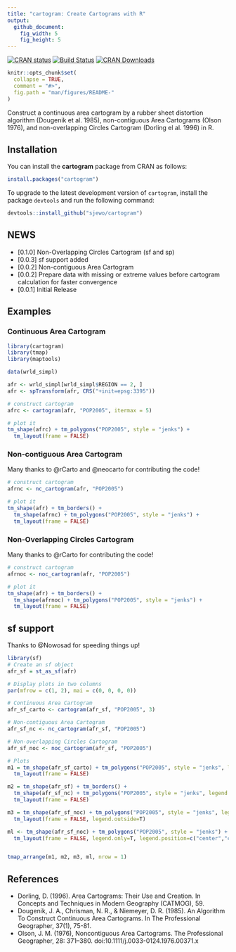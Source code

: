 ```yaml
---
title: "cartogram: Create Cartograms with R"
output:
  github_document:
    fig_width: 5
    fig_height: 5
---
```


[![CRAN status](http://www.r-pkg.org/badges/version/cartogram)](https://cran.r-project.org/package=cartogram)
[![Build Status](https://travis-ci.org/sjewo/cartogram.svg?branch=master)](https://travis-ci.org/sjewo/cartogram)
[![CRAN Downloads](http://cranlogs.r-pkg.org/badges/cartogram)](https://cran.r-project.org/package=cartogram)

```r
knitr::opts_chunk$set(
  collapse = TRUE,
  comment = "#>",
  fig.path = "man/figures/README-"
)
```

Construct a continuous area cartogram by a rubber sheet distortion algorithm (Dougenik et al. 1985), non-contiguous Area Cartograms (Olson 1976), and non-overlapping Circles Cartogram (Dorling el al. 1996) in R.

## Installation

You can install the **cartogram** package from CRAN as follows:

```r
install.packages("cartogram")
```

To upgrade to the latest development version of `cartogram`, install the package `devtools` and run the following command:

```r
devtools::install_github("sjewo/cartogram")
```

## NEWS

* [0.1.0] Non-Overlapping Circles Cartogram (sf and sp)
* [0.0.3] sf support added
* [0.0.2] Non-contiguous Area Cartogram
* [0.0.2] Prepare data with missing or extreme values before cartogram calculation for faster convergence
* [0.0.1] Initial Release

## Examples

### Continuous Area Cartogram

```r
library(cartogram)
library(tmap)
library(maptools)

data(wrld_simpl)

afr <- wrld_simpl[wrld_simpl$REGION == 2, ]
afr <- spTransform(afr, CRS("+init=epsg:3395"))

# construct cartogram
afrc <- cartogram(afr, "POP2005", itermax = 5)

# plot it
tm_shape(afrc) + tm_polygons("POP2005", style = "jenks") +
  tm_layout(frame = FALSE)
```

### Non-contiguous Area Cartogram

Many thanks to @rCarto and @neocarto for contributing the code!

```r
# construct cartogram
afrnc <- nc_cartogram(afr, "POP2005")

# plot it
tm_shape(afr) + tm_borders() +
  tm_shape(afrnc) + tm_polygons("POP2005", style = "jenks") +
  tm_layout(frame = FALSE)
```

### Non-Overlapping Circles Cartogram

Many thanks to @rCarto for contributing the code!

```r
# construct cartogram
afrnoc <- noc_cartogram(afr, "POP2005")

# plot it
tm_shape(afr) + tm_borders() +
  tm_shape(afrnoc) + tm_polygons("POP2005", style = "jenks") +
  tm_layout(frame = FALSE)
```

## sf support

Thanks to @Nowosad for speeding things up!

```r
library(sf)
# Create an sf object
afr_sf = st_as_sf(afr)

# Display plots in two columns
par(mfrow = c(1, 2), mai = c(0, 0, 0, 0))

# Continuous Area Cartogram
afr_sf_carto <- cartogram(afr_sf, "POP2005", 3)

# Non-contiguous Area Cartogram
afr_sf_nc <- nc_cartogram(afr_sf, "POP2005")

# Non-overlapping Circles Cartogram
afr_sf_noc <- noc_cartogram(afr_sf, "POP2005")

# Plots
m1 = tm_shape(afr_sf_carto) + tm_polygons("POP2005", style = "jenks", legend.show=FALSE) +
  tm_layout(frame = FALSE)

m2 = tm_shape(afr_sf) + tm_borders() + 
  tm_shape(afr_sf_nc) + tm_polygons("POP2005", style = "jenks", legend.show=FALSE) +
  tm_layout(frame = FALSE)

m3 = tm_shape(afr_sf_noc) + tm_polygons("POP2005", style = "jenks", legend.show=FALSE) +
  tm_layout(frame = FALSE, legend.outside=T)

ml <- tm_shape(afr_sf_noc) + tm_polygons("POP2005", style = "jenks") +
  tm_layout(frame = FALSE, legend.only=T, legend.position=c("center","center"))


tmap_arrange(m1, m2, m3, ml, nrow = 1)
```

## References

* Dorling, D. (1996). Area Cartograms: Their Use and Creation. In Concepts and Techniques in Modern Geography (CATMOG), 59.
* Dougenik, J. A., Chrisman, N. R., & Niemeyer, D. R. (1985). An Algorithm To Construct Continuous Area Cartograms. In The Professional Geographer, 37(1), 75-81.
* Olson, J. M. (1976), Noncontiguous Area Cartograms. The Professional Geographer, 28: 371–380. doi:10.1111/j.0033-0124.1976.00371.x
